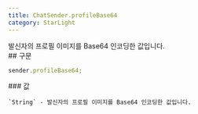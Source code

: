 ```yaml
---
title: ChatSender.profileBase64
category: StarLight
---
```


<Section>
  발신자의 프로필 이미지를 Base64 인코딩한 값입니다.
</Section>
<Section>
  ## 구문

  ~~~js
  sender.profileBase64;
  ~~~

  <Section>
    ### 값

    `String` - 발신자의 프로필 이미지를 Base64 인코딩한 값입니다.
  </Section>
</Section>